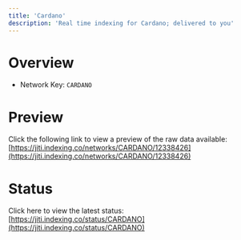 ```yaml
---
title: 'Cardano'
description: 'Real time indexing for Cardano; delivered to you'
---
```


# Overview
- Network Key: `CARDANO`

# Preview
Click the following link to view a preview of the raw data available: [https://jiti.indexing.co/networks/CARDANO/12338426](https://jiti.indexing.co/networks/CARDANO/12338426)

# Status
Click here to view the latest status: [https://jiti.indexing.co/status/CARDANO](https://jiti.indexing.co/status/CARDANO)
